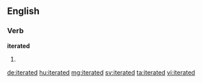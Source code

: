 ==English==

===Verb===
'''iterated'''

# {{past of|iterate}}

[[de:iterated]]
[[hu:iterated]]
[[mg:iterated]]
[[sv:iterated]]
[[ta:iterated]]
[[vi:iterated]]